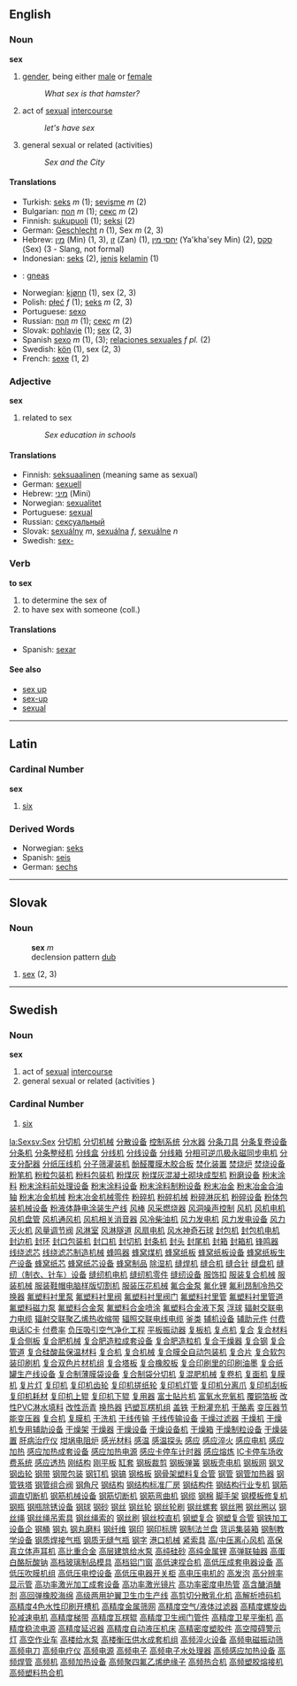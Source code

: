 ==English==

===Noun===
'''sex'''

#[[gender]], being either [[male]] or [[female]]
#:''What sex is that hamster?''
#act of [[sexual]] [[intercourse]] 
#:''let's have sex''
#general sexual or related (activities)
#:''Sex and the City''

====Translations====
*Turkish: [[seks]] ''m'' (1); [[sevişme]] ''m'' (2)
*Bulgarian: [[пол]] ''m'' (1); [[секс]] ''m'' (2)
*Finnish: [[sukupuoli]] (1); [[seksi]] (2)
*German: [[Geschlecht]] ''n'' (1), Sex ''m'' (2, 3)
*Hebrew: [[מין]] (Min) (1, 3), [[זן]] (Zan) (1), [[יחסי מין]] (Ya'kha'sey Min) (2), [[סקס]] (Sex) (3 - Slang, not formal)
*Indonesian: [[seks]] (2), [[jenis]] [[kelamin]] (1)
*{{ga}}: [[gneas]]
*Norwegian: [[kjønn]] (1), sex (2, 3)
*Polish: [[płeć]] ''f'' (1); [[seks]] ''m'' (2, 3)
*Portuguese: [[sexo]]
*Russian: [[пол]] ''m'' (1); [[секс]] ''m'' (2)
*Slovak: [[pohlavie]] (1); [[sex#Slovak|sex]] (2, 3)
*Spanish [[sexo]] ''m'' (1), (3); [[relaciones sexuales]] ''f pl.'' (2)
*Swedish: [[kön]] (1), sex (2, 3)
*French: [[sexe]] (1, 2)

===Adjective===
'''sex'''
#related to sex
#:''Sex education in schools''

====Translations====
*Finnish: [[seksuaalinen]] (meaning same as sexual)
*German: [[sexuell]]
*Hebrew: [[מיני]] (Mini)
*Norwegian: [[sexualitet]]
*Portuguese:  [[sexual]]
*Russian: [[сексуальный]]
*Slovak: [[sexuálny]] ''m'', [[sexuálna]] ''f'', [[sexuálne]] ''n''
*Swedish: [[sex-]]

===Verb===
'''to sex'''
#to determine the sex of
#to have sex with someone (coll.)

====Translations====
*Spanish: [[sexar]]

====See also====
*[[sex up]]
*[[sex-up]]
*[[sexual]]

----

== Latin ==

=== Cardinal Number ===
'''sex'''

# [[six]]

=== Derived Words ===
*Norwegian: [[seks]]
*Spanish: [[seis]]
*German: [[sechs]]

----

== Slovak ==
=== Noun ===
:'''sex''' ''m''
: declension pattern [[Slovak declension pattern dub|dub]]
# [[sex#English|sex]] (2, 3)

----

==Swedish==
===Noun===
'''sex'''
#act of [[sexual]] [[intercourse]] 
#general sexual or related (activities )

=== Cardinal Number ===
# [[six]]

[[la:Sex]][[sv:Sex]]
[http://www.0008888.com/jixie008/001.htm 分切机]
[http://www.0008888.com/jixie008/002.htm 分切机械]
[http://www.0008888.com/jixie008/003.htm 分散设备]
[http://www.0008888.com/jixie008/004.htm 控制系统]
[http://www.0008888.com/jixie008/005.htm 分水器]
[http://www.0008888.com/jixie008/006.htm 分条刀具]
[http://www.0008888.com/jixie008/007.htm 分条复卷设备]
[http://www.0008888.com/jixie008/008.htm 分条机]
[http://www.0008888.com/jixie008/009.htm 分条整经机]
[http://www.0008888.com/jixie008/010.htm 分线盒]
[http://www.0008888.com/jixie008/011.htm 分线机]
[http://www.0008888.com/jixie008/012.htm 分线设备]
[http://www.0008888.com/jixie008/013.htm 分线箱]
[http://www.0008888.com/jixie008/014.htm 分相可逆爪极永磁同步电机]
[http://www.0008888.com/jixie008/015.htm 分支分配器]
[http://www.0008888.com/jixie008/016.htm 分纸压线机]
[http://www.0008888.com/jixie008/017.htm 分子筛灌装机]
[http://www.0008888.com/jixie008/018.htm 酚醛覆膜木胶合板]
[http://www.0008888.com/jixie008/019.htm 焚化装置]
[http://www.0008888.com/jixie008/020.htm 焚烧炉]
[http://www.0008888.com/jixie008/021.htm 焚烧设备]
[http://www.0008888.com/jixie008/022.htm 粉笔机]
[http://www.0008888.com/jixie008/023.htm 粉粒包装机]
[http://www.0008888.com/jixie008/024.htm 粉料包装机]
[http://www.0008888.com/jixie008/025.htm 粉煤灰]
[http://www.0008888.com/jixie008/026.htm 粉煤灰混凝土砌块成型机]
[http://www.0008888.com/jixie008/027.htm 粉磨设备]
[http://www.0008888.com/jixie008/028.htm 粉末涂料]
[http://www.0008888.com/jixie008/029.htm 粉末涂料前处理设备]
[http://www.0008888.com/jixie008/030.htm 粉末涂料设备]
[http://www.0008888.com/jixie008/031.htm 粉末涂料制粉设备]
[http://www.0008888.com/jixie008/032.htm 粉末冶金]
[http://www.0008888.com/jixie008/033.htm 粉末冶金合油轴]
[http://www.0008888.com/jixie008/034.htm 粉末冶金机械]
[http://www.0008888.com/jixie008/035.htm 粉末冶金机械零件]
[http://www.0008888.com/jixie008/036.htm 粉碎机]
[http://www.0008888.com/jixie008/037.htm 粉碎机械]
[http://www.0008888.com/jixie008/038.htm 粉碎淋灰机]
[http://www.0008888.com/jixie008/039.htm 粉碎设备]
[http://www.0008888.com/jixie008/040.htm 粉体包装机械设备]
[http://www.0008888.com/jixie008/041.htm 粉液体静电涂装生产线]
[http://www.0008888.com/jixie008/042.htm 风棒]
[http://www.0008888.com/jixie008/043.htm 风采燃烧器]
[http://www.0008888.com/jixie008/044.htm 风洞噪声控制]
[http://www.0008888.com/jixie008/045.htm 风机]
[http://www.0008888.com/jixie008/046.htm 风机电机]
[http://www.0008888.com/jixie008/047.htm 风机盘管]
[http://www.0008888.com/jixie008/048.htm 风机通风机]
[http://www.0008888.com/jixie008/049.htm 风机相关消音器]
[http://www.0008888.com/jixie008/050.htm 风冷柴油机]
[http://www.0008888.com/jixie008/051.htm 风力发电机]
[http://www.0008888.com/jixie008/052.htm 风力发电设备]
[http://www.0008888.com/jixie008/053.htm 风力灭火机]
[http://www.0008888.com/jixie008/054.htm 风量调节阀]
[http://www.0008888.com/jixie008/055.htm 风淋室]
[http://www.0008888.com/jixie008/056.htm 风淋隧道]
[http://www.0008888.com/jixie008/057.htm 风扇电机]
[http://www.0008888.com/jixie008/058.htm 风水神奇石球]
[http://www.0008888.com/jixie008/059.htm 封包机]
[http://www.0008888.com/jixie008/060.htm 封包机电机]
[http://www.0008888.com/jixie008/061.htm 封边机]
[http://www.0008888.com/jixie008/062.htm 封环]
[http://www.0008888.com/jixie008/063.htm 封口包装机]
[http://www.0008888.com/jixie008/064.htm 封口机]
[http://www.0008888.com/jixie008/065.htm 封切机]
[http://www.0008888.com/jixie008/066.htm 封条机]
[http://www.0008888.com/jixie008/067.htm 封头]
[http://www.0008888.com/jixie008/068.htm 封尾机]
[http://www.0008888.com/jixie008/069.htm 封箱]
[http://www.0008888.com/jixie008/070.htm 封箱机]
[http://www.0008888.com/jixie008/071.htm 锋鸣器]
[http://www.0008888.com/jixie008/072.htm 线绕滤芯]
[http://www.0008888.com/jixie008/073.htm 线绕滤芯制造机械]
[http://www.0008888.com/jixie008/074.htm 蜂鸣器]
[http://www.0008888.com/jixie008/075.htm 蜂窝煤机]
[http://www.0008888.com/jixie008/076.htm 蜂窝纸板]
[http://www.0008888.com/jixie008/077.htm 蜂窝纸板设备]
[http://www.0008888.com/jixie008/078.htm 蜂窝纸板生产设备]
[http://www.0008888.com/jixie008/079.htm 蜂窝纸芯]
[http://www.0008888.com/jixie008/080.htm 蜂窝纸芯设备]
[http://www.0008888.com/jixie008/081.htm 蜂窝制品]
[http://www.0008888.com/jixie008/082.htm 除湿机]
[http://www.0008888.com/jixie008/083.htm 缝焊机]
[http://www.0008888.com/jixie008/084.htm 缝合机]
[http://www.0008888.com/jixie008/085.htm 缝合针]
[http://www.0008888.com/jixie008/086.htm 缝盘机]
[http://www.0008888.com/jixie008/087.htm 缝纫（制衣、针车）设备]
[http://www.0008888.com/jixie008/088.htm 缝纫机电机]
[http://www.0008888.com/jixie008/089.htm 缝纫机零件]
[http://www.0008888.com/jixie008/090.htm 缝纫设备]
[http://www.0008888.com/jixie008/091.htm 服饰扣]
[http://www.0008888.com/jixie008/092.htm 服装复合机械]
[http://www.0008888.com/jixie008/093.htm 服装机械]
[http://www.0008888.com/jixie008/094.htm 服装鞋帽电脑样版切割机]
[http://www.0008888.com/jixie008/095.htm 服装压花机械]
[http://www.0008888.com/jixie008/096.htm 氟合金泵]
[http://www.0008888.com/jixie008/097.htm 氟化锂]
[http://www.0008888.com/jixie008/098.htm 氟利昂制冷热交换器]
[http://www.0008888.com/jixie008/099.htm 氟塑料衬里泵]
[http://www.0008888.com/jixie008/100.htm 氟塑料衬里阀]
[http://www.0008888.com/jixie008/101.htm 氟塑料衬里阀门]
[http://www.0008888.com/jixie008/102.htm 氟塑料衬里管]
[http://www.0008888.com/jixie008/103.htm 氟塑料衬里管道]
[http://www.0008888.com/jixie008/104.htm 氟塑料磁力泵]
[http://www.0008888.com/jixie008/105.htm 氟塑料合金泵]
[http://www.0008888.com/jixie008/106.htm 氟塑料合金喷涂]
[http://www.0008888.com/jixie008/107.htm 氟塑料合金液下泵]
[http://www.0008888.com/jixie008/108.htm 浮球]
[http://www.0008888.com/jixie008/109.htm 辐射交联电力电缆]
[http://www.0008888.com/jixie008/110.htm 辐射交联聚乙烯热收缩带]
[http://www.0008888.com/jixie008/111.htm 辐照交联电线电缆]
[http://www.0008888.com/jixie008/112.htm 釜类]
[http://www.0008888.com/jixie008/113.htm 辅机设备]
[http://www.0008888.com/jixie008/114.htm 辅助元件]
[http://www.0008888.com/jixie008/115.htm 付费电话IC卡]
[http://www.0008888.com/jixie008/116.htm 付费率]
[http://www.0008888.com/jixie008/117.htm 负压吸引空气净化工程]
[http://www.0008888.com/jixie008/118.htm 平板振动器]
[http://www.0008888.com/jixie008/119.htm 复板机] 
[http://www.0008888.com/jixie008/120.htm 复点机]
[http://www.0008888.com/jixie008/121.htm 复合]
[http://www.0008888.com/jixie008/122.htm 复合材料]
[http://www.0008888.com/jixie008/123.htm 复合侧板]
[http://www.0008888.com/jixie008/124.htm 复合肥机械]
[http://www.0008888.com/jixie008/125.htm 复合肥造粒成套设备]
[http://www.0008888.com/jixie008/126.htm 复合肥造粒机]
[http://www.0008888.com/jixie008/127.htm 复合干燥器]
[http://www.0008888.com/jixie008/128.htm 复合钢]
[http://www.0008888.com/jixie008/129.htm 复合管道]
[http://www.0008888.com/jixie008/130.htm 复合硅酸盐保温材料]
[http://www.0008888.com/jixie008/131.htm 复合机]
[http://www.0008888.com/jixie008/132.htm 复合机械]
[http://www.0008888.com/jixie008/133.htm 复合膜全自动包装机]
[http://www.0008888.com/jixie008/134.htm 复合片]
[http://www.0008888.com/jixie008/135.htm 复合软包装印刷机]
[http://www.0008888.com/jixie008/136.htm 复合双色片材机组]
[http://www.0008888.com/jixie008/137.htm 复合塔板]
[http://www.0008888.com/jixie008/138.htm 复合橡胶板]
[http://www.0008888.com/jixie008/139.htm 复合印刷里的印刷油墨]
[http://www.0008888.com/jixie008/140.htm 复合纸罐生产线设备]
[http://www.0008888.com/jixie008/141.htm 复合制薄膜袋设备]
[http://www.0008888.com/jixie008/142.htm 复合制袋分切机]
[http://www.0008888.com/jixie008/143.htm 复混肥机械]
[http://www.0008888.com/jixie008/144.htm 复卷机]
[http://www.0008888.com/jixie008/145.htm 复面机]
[http://www.0008888.com/jixie008/146.htm 复膜机]
[http://www.0008888.com/jixie008/147.htm 复片灯]
[http://www.0008888.com/jixie008/148.htm 复印机]
[http://www.0008888.com/jixie008/149.htm 复印机齿轮]
[http://www.0008888.com/jixie008/150.htm 复印机搓纸轮]
[http://www.0008888.com/jixie008/151.htm 复印机灯管]
[http://www.0008888.com/jixie008/152.htm 复印机分离爪]
[http://www.0008888.com/jixie008/153.htm 复印机刮板]
[http://www.0008888.com/jixie008/154.htm 复印机耗材]
[http://www.0008888.com/jixie008/155.htm 复印机上辊]
[http://www.0008888.com/jixie008/156.htm 复印机下辊]
[http://www.0008888.com/jixie008/157.htm 复用器]
[http://www.0008888.com/jixie008/158.htm 富士貼片机]
[http://www.0008888.com/jixie008/159.htm 富氧水充氧机]
[http://www.0008888.com/jixie008/160.htm 覆铜箔板]
[http://www.0008888.com/jixie008/161.htm 改性PVC淋水填料]
[http://www.0008888.com/jixie008/162.htm 改性沥青]
[http://www.0008888.com/jixie008/163.htm 换热器]
[http://www.0008888.com/jixie008/164.htm 钙塑瓦楞机组]
[http://www.0008888.com/jixie008/165.htm 盖铁]
[http://www.0008888.com/jixie008/166.htm 干粉灌充机]
[http://www.0008888.com/jixie008/167.htm 干酪素]
[http://www.0008888.com/jixie008/168.htm 变压器节能变压器]
[http://www.0008888.com/jixie008/169.htm 复合机]
[http://www.0008888.com/jixie008/170.htm 复膜机]
[http://www.0008888.com/jixie008/171.htm 干洗机]
[http://www.0008888.com/jixie008/172.htm 干线传输]
[http://www.0008888.com/jixie008/173.htm 干线传输设备]
[http://www.0008888.com/jixie008/174.htm 干燥过滤器]
[http://www.0008888.com/jixie008/175.htm 干燥机]
[http://www.0008888.com/jixie008/176.htm 干燥机专用辅助设备]
[http://www.0008888.com/jixie008/177.htm 干燥架]
[http://www.0008888.com/jixie008/178.htm 干燥器]
[http://www.0008888.com/jixie008/179.htm 干燥设备]
[http://www.0008888.com/jixie008/180.htm 干燥设备机]
[http://www.0008888.com/jixie008/181.htm 干燥箱]
[http://www.0008888.com/jixie008/182.htm 干燥制粒设备]
[http://www.0008888.com/jixie008/183.htm 干燥装置]
[http://www.0008888.com/jixie008/184.htm 肝病治疗仪]
[http://www.0008888.com/jixie008/185.htm 坩埚电阻炉]
[http://www.0008888.com/jixie008/186.htm 感光材料]
[http://www.0008888.com/jixie008/187.htm 感温]
[http://www.0008888.com/jixie008/188.htm 感温探头]
[http://www.0008888.com/jixie008/189.htm 感应]
[http://www.0008888.com/jixie008/190.htm 感应淬火]
[http://www.0008888.com/jixie008/191.htm 感应电机]
[http://www.0008888.com/jixie008/192.htm 感应加热]
[http://www.0008888.com/jixie008/193.htm 感应加热成套设备]
[http://www.0008888.com/jixie008/194.htm 感应加热电源]
[http://www.0008888.com/jixie008/195.htm 感应卡停车计时器]
[http://www.0008888.com/jixie008/196.htm 感应熔炼]
[http://www.0008888.com/jixie008/197.htm IC卡停车场收费系统]
[http://www.0008888.com/jixie008/198.htm 感应透热]
[http://www.0008888.com/jixie008/199.htm 刚结构]
[http://www.0008888.com/jixie008/200.htm 刚平板]
[http://www.0008888.com/jixie008/201.htm 缸套]
[http://www.0008888.com/jixie008/202.htm 钢板裁剪]
[http://www.0008888.com/jixie008/203.htm 钢板弹簧]
[http://www.0008888.com/jixie008/204.htm 钢板壳电机]
[http://www.0008888.com/jixie008/205.htm 钢板网]
[http://www.0008888.com/jixie008/206.htm 钢叉]
[http://www.0008888.com/jixie008/207.htm 钢齿轮]
[http://www.0008888.com/jixie008/208.htm 钢带]
[http://www.0008888.com/jixie008/209.htm 钢带包装]
[http://www.0008888.com/jixie008/210.htm 钢钉机]
[http://www.0008888.com/jixie008/211.htm 钢镐]
[http://www.0008888.com/jixie008/212.htm 钢格板]
[http://www.0008888.com/jixie008/213.htm 钢骨架塑料复合管] 
[http://www.0008888.com/jixie008/214.htm 钢管]
[http://www.0008888.com/jixie008/215.htm 钢管加热器]
[http://www.0008888.com/jixie008/216.htm 钢管铁塔]
[http://www.0008888.com/jixie008/217.htm 钢管组合阀]
[http://www.0008888.com/jixie008/218.htm 钢角尺]
[http://www.0008888.com/jixie008/219.htm 钢结构]
[http://www.0008888.com/jixie008/220.htm 钢结构标准厂房]
[http://www.0008888.com/jixie008/221.htm 钢结构件]
[http://www.0008888.com/jixie008/222.htm 钢结构行业专机]
[http://www.0008888.com/jixie008/223.htm 钢筋调直切断机]
[http://www.0008888.com/jixie008/224.htm 钢筋机械设备]
[http://www.0008888.com/jixie008/225.htm 钢筋切断机]
[http://www.0008888.com/jixie008/226.htm 钢筋弯曲机]
[http://www.0008888.com/jixie008/227.htm 钢缆]
[http://www.0008888.com/jixie008/228.htm 钢棉]
[http://www.0008888.com/jixie008/229.htm 脚手架]
[http://www.0008888.com/jixie008/230.htm 钢模板修复机]
[http://www.0008888.com/jixie008/231.htm 钢瓶]
[http://www.0008888.com/jixie008/232.htm 钢瓶除锈设备]
[http://www.0008888.com/jixie008/233.htm 钢球]
[http://www.0008888.com/jixie008/234.htm 钢砂]
[http://www.0008888.com/jixie008/235.htm 钢丝]
[http://www.0008888.com/jixie008/236.htm 钢丝轮]
[http://www.0008888.com/jixie008/237.htm 钢丝轮刷]
[http://www.0008888.com/jixie008/238.htm 钢丝螺套]
[http://www.0008888.com/jixie008/239.htm 钢丝圈]
[http://www.0008888.com/jixie008/240.htm 钢丝圈以]
[http://www.0008888.com/jixie008/241.htm 钢丝绳]
[http://www.0008888.com/jixie008/242.htm 钢丝绳吊索具]
[http://www.0008888.com/jixie008/243.htm 钢丝绳索的]
[http://www.0008888.com/jixie008/244.htm 钢丝刷]
[http://www.0008888.com/jixie008/245.htm 钢丝校直机]
[http://www.0008888.com/jixie008/246.htm 钢塑复合]
[http://www.0008888.com/jixie008/247.htm 钢塑复合管] 
[http://www.0008888.com/jixie008/248.htm 钢铁加工设备企]
[http://www.0008888.com/jixie008/249.htm 钢桶]
[http://www.0008888.com/jixie008/250.htm 钢丸]
[http://www.0008888.com/jixie008/251.htm 钢丸磨料]
[http://www.0008888.com/jixie008/252.htm 钢纤维]
[http://www.0008888.com/jixie008/253.htm 钢印]
[http://www.0008888.com/jixie008/254.htm 钢印标牌]
[http://www.0008888.com/jixie008/255.htm 钢制法兰盘]
[http://www.0008888.com/jixie008/256.htm 货运集装箱]
[http://www.0008888.com/jixie008/257.htm 钢制教学设备]
[http://www.0008888.com/jixie008/258.htm 钢质焊接气瓶]
[http://www.0008888.com/jixie008/259.htm 钢质无缝气瓶]
[http://www.0008888.com/jixie008/260.htm 钢字]
[http://www.0008888.com/jixie008/261.htm 港口机械]
[http://www.0008888.com/jixie008/262.htm 紧索具]
[http://www.0008888.com/jixie008/263.htm 高/中压离心风机]
[http://www.0008888.com/jixie008/264.htm 高保真立体声耳机]
[http://www.0008888.com/jixie008/265.htm 高比重合金]
[http://www.0008888.com/jixie008/266.htm 高层建筑给水泵]
[http://www.0008888.com/jixie008/267.htm 高纯硅砂]
[http://www.0008888.com/jixie008/268.htm 高纯金属锂]
[http://www.0008888.com/jixie008/269.htm 高弹联轴器]
[http://www.0008888.com/jixie008/270.htm 高蛋白酪朊酸钠]
[http://www.0008888.com/jixie008/271.htm 高档玻璃制品模具]
[http://www.0008888.com/jixie008/272.htm 高档铝门窗]
[http://www.0008888.com/jixie008/273.htm 高低速捏合机]
[http://www.0008888.com/jixie008/274.htm 高低压成套电器设备]
[http://www.0008888.com/jixie008/275.htm 高低压吹膜机组]
[http://www.0008888.com/jixie008/276.htm 高低压电控设备]
[http://www.0008888.com/jixie008/277.htm 高低压电器开关柜]
[http://www.0008888.com/jixie008/278.htm 高电压电机的]
[http://www.0008888.com/jixie008/279.htm 高发泡]
[http://www.0008888.com/jixie008/280.htm 高分辨率显示管]
[http://www.0008888.com/jixie008/281.htm 高功率激光加工成套设备]
[http://www.0008888.com/jixie008/282.htm 高功率激光镜片]
[http://www.0008888.com/jixie008/283.htm 高功率密度电热管]
[http://www.0008888.com/jixie008/284.htm 高含醣消醣剂]
[http://www.0008888.com/jixie008/285.htm 高回弹橡胶海绵]
[http://www.0008888.com/jixie008/286.htm 高级两用护翼卫生巾生产线]
[http://www.0008888.com/jixie008/287.htm 高剪切分散乳化机]
[http://www.0008888.com/jixie008/288.htm 高解析喷码机] 
[http://www.0008888.com/jixie008/289.htm 高精度4色水性印刷开槽机]
[http://www.0008888.com/jixie008/290.htm 高精度金属筛网]
[http://www.0008888.com/jixie008/291.htm 高精度空气/液体过滤器]
[http://www.0008888.com/jixie008/292.htm 高精度螺旋齿轮减速电机] 
[http://www.0008888.com/jixie008/293.htm 高精度梯带]
[http://www.0008888.com/jixie008/294.htm 高精度瓦楞辊]
[http://www.0008888.com/jixie008/295.htm 高精度卫生阀门管件]
[http://www.0008888.com/jixie008/296.htm 高精度卫星平衡机]
[http://www.0008888.com/jixie008/297.htm 高精度稳流电源]
[http://www.0008888.com/jixie008/298.htm 高精度延迟器]
[http://www.0008888.com/jixie008/299.htm 高精度自动液压机床]
[http://www.0008888.com/jixie008/300.htm 高精密度塑胶件]
[http://www.0008888.com/jixie008/301.htm 高空障碍警示灯]
[http://www.0008888.com/jixie008/302.htm 高空作业车]
[http://www.0008888.com/jixie008/303.htm 高楼给水泵]
[http://www.0008888.com/jixie008/304.htm 高楼衡压供水成套机组]
[http://www.0008888.com/jixie008/305.htm 高频淬火设备]
[http://www.0008888.com/jixie008/306.htm 高频电磁振动筛]
[http://www.0008888.com/jixie008/307.htm 高频电刀]
[http://www.0008888.com/jixie008/308.htm 高频电疗仪]
[http://www.0008888.com/jixie008/309.htm 高频电源]
[http://www.0008888.com/jixie008/310.htm 高频电子]
[http://www.0008888.com/jixie008/311.htm 高频电子水处理器]
[http://www.0008888.com/jixie008/312.htm 高频感应加热设备]
[http://www.0008888.com/jixie008/313.htm 高频焊管]
[http://www.0008888.com/jixie008/314.htm 高频机]
[http://www.0008888.com/jixie008/315.htm 高频加热设备]
[http://www.0008888.com/jixie008/316.htm 高频聚四氟乙烯绝缘子]
[http://www.0008888.com/jixie008/317.htm 高频热合机]
[http://www.0008888.com/jixie008/318.htm 高频塑胶熔接机]
[http://www.0008888.com/jixie008/319.htm 高频塑料热合机]